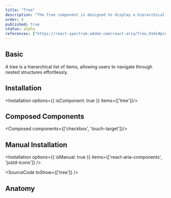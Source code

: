 ```yaml
---
title: "Tree"
description: "The Tree component is designed to display a hierarchical list of items, allowing users to navigate through nested structures effortlessly."
order: 6
published: true
status: alpha
references: ["https://react-spectrum.adobe.com/react-aria/Tree.html#props"]
---
```


## Basic
A tree is a hierarchical list of items, allowing users to navigate through nested structures effortlessly.
<How toUse="collections/tree/tree-demo" />

## Installation
<Installation options={{ isComponent: true }} items={['tree']}/>

## Composed Components
<Composed components={['checkbox', 'touch-target']}/>

## Manual Installation
<Installation options={{ isManual: true }} items={['react-aria-components', 'justd-icons']} />

<SourceCode toShow={['tree']} />

## Anatomy
<Anatomy show='tree-anatomy'/>
